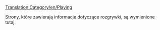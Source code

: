 [[Translation:Category/en/Playing]]

Strony, które zawierają informacje dotyczące rozgrywki, są wymienione tutaj.